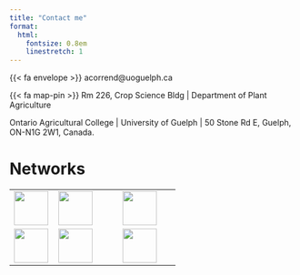 ```yaml
---
title: "Contact me"
format:
  html:
    fontsize: 0.8em
    linestretch: 1
---
```


{{< fa envelope >}} acorrend\@uoguelph.ca

{{< fa map-pin >}} Rm 226, Crop Science Bldg \| Department of Plant Agriculture

Ontario Agricultural College \| University of Guelph \| 50 Stone Rd E, Guelph, ON-N1G 2W1, Canada.

# Networks

|                                                                                                      |                                                                                                                                                 |                                                                                                                                   |
|------------------------------------------------------------------------------------------------------|-------------------------------------------------------------------------------------------------------------------------------------------------|-----------------------------------------------------------------------------------------------------------------------------------|
| [![](assets/images/X_logo.png.webp){fig-align="center" width="60"}](http://twitter.com/aacorrendo)   | [![](assets/images/linkedin-icon.png){fig-align="center" width="60"}](https://www.linkedin.com/in/adriancorrendo/)                              | [![](assets/images/github-brands.svg){fig-align="center" width="60" height="60"}](http://github.com/adriancorrendo)               |
| [![](assets/images/orcid.png){fig-align="center" width="60"}](https://orcid.org/0000-0002-4172-289X) | [![](assets/images/768px-Google_Scholar_logo.png){fig-align="center" width="60"}](https://scholar.google.com/citations?user=4h88EXkAAAAJ&hl=en) | [![](assets/images/ResearchGate_icon.png){fig-align="center" width="60"}](https://www.researchgate.net/profile/Adrian-Correndo-2) |
